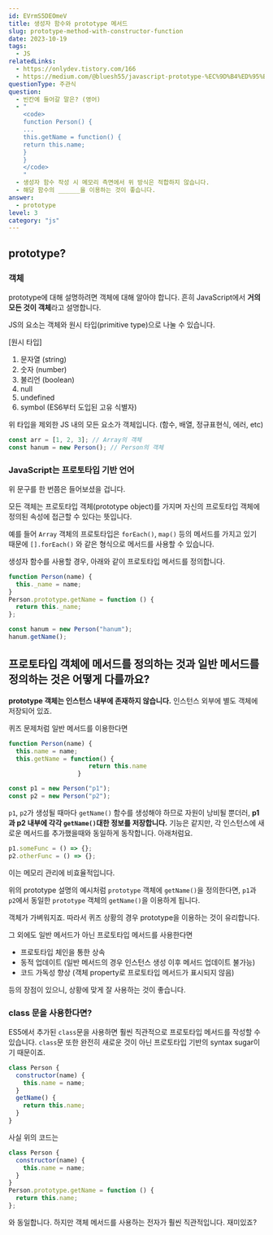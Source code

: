 ```yaml
---
id: EVrmS5DEOmeV
title: 생성자 함수와 prototype 메서드
slug: prototype-method-with-constructor-function
date: 2023-10-19
tags:
  - JS
relatedLinks:
  - https://onlydev.tistory.com/166
  - https://medium.com/@bluesh55/javascript-prototype-%EC%9D%B4%ED%95%B4%ED%95%98%EA%B8%B0-f8e67c286b67
questionType: 주관식
question:
  - 빈칸에 들어갈 말은? (영어)
  - "
    <code>
    function Person() {
    ...
    this.getName = function() {
    return this.name;
    }
    }
    </code>
    "
  - 생성자 함수 작성 시 메모리 측면에서 위 방식은 적합하지 않습니다.
  - 해당 함수의 ______을 이용하는 것이 좋습니다.
answer:
  - prototype
level: 3
category: "js"
---
```


## prototype?

### 객체

prototype에 대해 설명하려면 객체에 대해 알아야 합니다.
흔히 JavaScript에서 **거의 모든 것이 객체**라고 설명합니다.

JS의 요소는 객체와 원시 타입(primitive type)으로 나눌 수 있습니다.

[원시 타입]

1. 문자열 (string)
2. 숫자 (number)
3. 불리언 (boolean)
4. null
5. undefined
6. symbol (ES6부터 도입된 고유 식별자)

위 타입을 제외한 JS 내의 모든 요소가 객체입니다. (함수, 배열, 정규표현식, 에러, etc)

```javascript
const arr = [1, 2, 3]; // Array의 객체
const hanum = new Person(); // Person의 객체
```

### JavaScript는 프로토타입 기반 언어

위 문구를 한 번쯤은 들어보셨을 겁니다.

모든 객체는 프로토타입 객체(prototype object)를 가지며 자신의 프로토타입 객체에 정의된 속성에 접근할 수 있다는 뜻입니다.

예를 들어 `Array` 객체의 프로토타입은 `forEach()`, `map()` 등의 메서드를 가지고 있기 때문에 `[].forEach()` 와 같은 형식으로 메서드를 사용할 수 있습니다.

생성자 함수를 사용할 경우, 아래와 같이 프로토타입 메서드를 정의합니다.

```javascript
function Person(name) {
  this._name = name;
}
Person.prototype.getName = function () {
  return this._name;
};

const hanum = new Person("hanum");
hanum.getName();
```

## 프로토타입 객체에 메서드를 정의하는 것과 일반 메서드를 정의하는 것은 어떻게 다를까요?

**prototype 객체는 인스턴스 내부에 존재하지 않습니다.**
인스턴스 외부에 별도 객체에 저장되어 있죠.

퀴즈 문제처럼 일반 메서드를 이용한다면

```javascript
function Person(name) {
  this.name = name;
  this.getName = function() {
                      return this.name
                   }

const p1 = new Person("p1");
const p2 = new Person("p2");
```

`p1`, `p2`가 생성될 때마다 `getName()` 함수를 생성해야 하므로 자원이 낭비될 뿐더러, **p1과 p2 내부에 각각 `getName()`대한 정보를 저장합니다.** 기능은 같지만, 각 인스턴스에 새로운 메서드를 추가했을때와 동일하게 동작합니다. 아래처럼요.

```javascript
p1.someFunc = () => {};
p2.otherFunc = () => {};
```

이는 메모리 관리에 비효율적입니다.

위의 prototype 설명의 예시처럼 `prototype` 객체에 `getName()`을 정의한다면, `p1`과 `p2`에서 동일한 `prototype` 객체의 `getName()`을 이용하게 됩니다.

객체가 가벼워지죠.
따라서 퀴즈 상황의 경우 prototype을 이용하는 것이 유리합니다.

그 외에도 일반 메서드가 아닌 프로토타입 메서드를 사용한다면

- 프로토타입 체인을 통한 상속
- 동적 업데이트 (일반 메서드의 경우 인스턴스 생성 이후 메서드 업데이트 불가능)
- 코드 가독성 향상 (객체 property로 프로토타입 메서드가 표시되지 않음)

등의 장점이 있으니, 상황에 맞게 잘 사용하는 것이 좋습니다.

### class 문을 사용한다면?

ES5에서 추가된 `class`문을 사용하면 훨씬 직관적으로 프로토타입 메서드를 작성할 수 있습니다.
`class`문 또한 완전히 새로운 것이 아닌 프로토타입 기반의 syntax sugar이기 때문이죠.

```javascript
class Person {
  constructor(name) {
    this.name = name;
  }
  getName() {
    return this.name;
  }
}
```

사실 위의 코드는

```javascript
class Person {
  constructor(name) {
    this.name = name;
  }
}
Person.prototype.getName = function () {
  return this.name;
};
```

와 동일합니다. 하지만 객체 메서드를 사용하는 전자가 훨씬 직관적입니다. 재미있죠?
